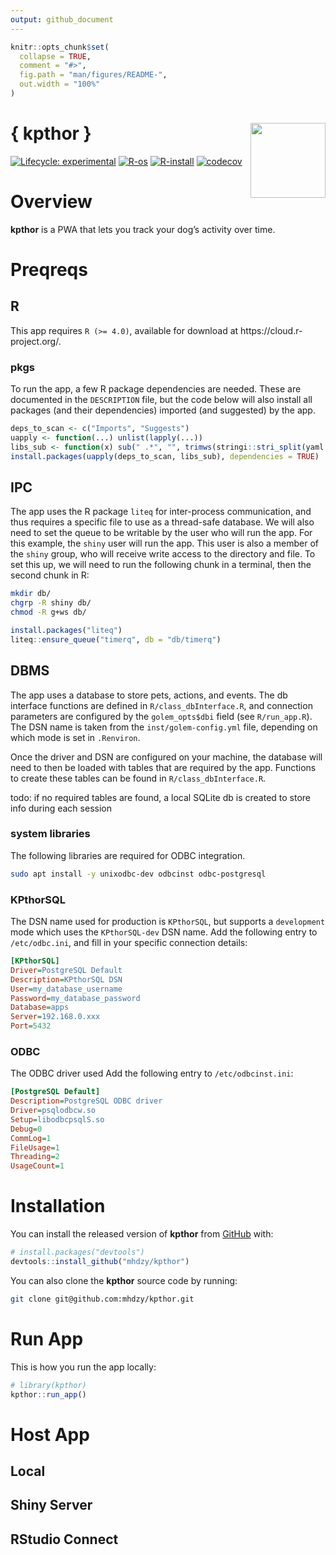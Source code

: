 ```yaml
---
output: github_document
---
```


<!-- README.md is generated from README.Rmd. Please edit that file -->

```r
knitr::opts_chunk$set(
  collapse = TRUE,
  comment = "#>",
  fig.path = "man/figures/README-",
  out.width = "100%"
)
```

# { kpthor } <img src="inst/app/www/favicon.ico" align="right" width="120"/>

<!-- badges: start -->
[![Lifecycle: experimental](https://img.shields.io/badge/lifecycle-experimental-orange.svg)](https://lifecycle.r-lib.org/articles/stages.html#experimental)
[![R-os](https://github.com/mhdzy/kpthor/workflows/R-os/badge.svg)](https://github.com/mhdzy/kpthor/actions)
[![R-install](https://github.com/mhdzy/kpthor/workflows/R-install/badge.svg)](https://github.com/mhdzy/kpthor/actions)
[![codecov](https://codecov.io/gh/mhdzy/kpthor/branch/main/graph/badge.svg?token=6HK4PC05NR)](https://codecov.io/gh/mhdzy/kpthor)
<!-- badges: end -->

# Overview

**kpthor** is a PWA that lets you track your dog's activity over time.

# Preqreqs

## R
This app requires `R (>= 4.0)`, available for download at https://cloud.r-project.org/. 

### pkgs
To run the app, a few R package dependencies are needed. These are documented in the `DESCRIPTION` file, but the code below will also install all packages (and their dependencies) imported (and suggested) by the app. 

``` r
deps_to_scan <- c("Imports", "Suggests")
uapply <- function(...) unlist(lapply(...))
libs_sub <- function(x) sub(" .*", "", trimws(stringi::stri_split(yaml::read_yaml("DESCRIPTION")[[x]], fixed = ",")[[1]]))
install.packages(uapply(deps_to_scan, libs_sub), dependencies = TRUE)
```

## IPC
The app uses the R package `liteq` for inter-process communication, and thus requires a specific file to use as a thread-safe database. We will also need to set the queue to be writable by the user who will run the app. For this example, the `shiny` user will run the app. This user is also a member of the `shiny` group, who will receive write access to the directory and file. To set this up, we will need to run the following chunk in a terminal, then the second chunk in R:

``` sh
mkdir db/
chgrp -R shiny db/
chmod -R g+ws db/
```

``` r
install.packages("liteq")
liteq::ensure_queue("timerq", db = "db/timerq")
```

## DBMS
The app uses a database to store pets, actions, and events. The db interface functions are defined in `R/class_dbInterface.R`, and connection parameters are configured by the `golem_opts$dbi` field (see `R/run_app.R`). The DSN name is taken from the `inst/golem-config.yml` file, depending on which mode is set in `.Renviron`. 

Once the driver and DSN are configured on your machine, the database will need to then be loaded with tables that are required by the app. Functions to create these tables can be found in `R/class_dbInterface.R`.

todo: if no required tables are found, a local SQLite db is created to store info during each session

### system libraries
The following libraries are required for ODBC integration.

``` sh
sudo apt install -y unixodbc-dev odbcinst odbc-postgresql
```

### KPthorSQL
The DSN name used for production is `KPthorSQL`, but supports a `development` mode which uses the `KPthorSQL-dev` DSN name. Add the following entry to `/etc/odbc.ini`, and fill in your specific connection details:

``` ini
[KPthorSQL]
Driver=PostgreSQL Default
Description=KPthorSQL DSN
User=my_database_username
Password=my_database_password
Database=apps
Server=192.168.0.xxx
Port=5432
```

### ODBC
The ODBC driver used Add the following entry to `/etc/odbcinst.ini`:

``` ini
[PostgreSQL Default]
Description=PostgreSQL ODBC driver
Driver=psqlodbcw.so
Setup=libodbcpsqlS.so
Debug=0
CommLog=1
FileUsage=1
Threading=2
UsageCount=1
```

# Installation

You can install the released version of **kpthor** from [GitHub](https://github.com/) with:

``` r
# install.packages("devtools")
devtools::install_github("mhdzy/kpthor")
```

You can also clone the **kpthor** source code by running:

``` zsh
git clone git@github.com:mhdzy/kpthor.git
```

# Run App

This is how you run the app locally:

```r
# library(kpthor)
kpthor::run_app()
```

# Host App

## Local

## Shiny Server

## RStudio Connect
